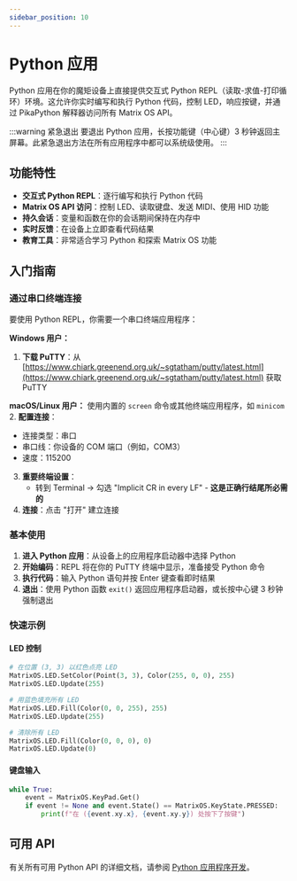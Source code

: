 ```yaml
---
sidebar_position: 10
---
```



# Python 应用

Python 应用在你的魔矩设备上直接提供交互式 Python REPL（读取-求值-打印循环）环境。这允许你实时编写和执行 Python 代码，控制 LED，响应按键，并通过 PikaPython 解释器访问所有 Matrix OS API。

:::warning 紧急退出
要退出 Python 应用，长按功能键（中心键）3 秒钟返回主屏幕。此紧急退出方法在所有应用程序中都可以系统级使用。
:::

## 功能特性

- **交互式 Python REPL**：逐行编写和执行 Python 代码
- **Matrix OS API 访问**：控制 LED、读取键盘、发送 MIDI、使用 HID 功能
- **持久会话**：变量和函数在你的会话期间保持在内存中
- **实时反馈**：在设备上立即查看代码结果
- **教育工具**：非常适合学习 Python 和探索 Matrix OS 功能


## 入门指南

### 通过串口终端连接

要使用 Python REPL，你需要一个串口终端应用程序：

**Windows 用户：**
1. **下载 PuTTY**：从 [https://www.chiark.greenend.org.uk/~sgtatham/putty/latest.html](https://www.chiark.greenend.org.uk/~sgtatham/putty/latest.html) 获取 PuTTY

**macOS/Linux 用户：**
使用内置的 `screen` 命令或其他终端应用程序，如 `minicom`
2. **配置连接**：
   - 连接类型：串口
   - 串口线：你设备的 COM 端口（例如，COM3）
   - 速度：115200
3. **重要终端设置**：
   - 转到 Terminal → 勾选 "Implicit CR in every LF" - **这是正确行结尾所必需的**
4. **连接**：点击 "打开" 建立连接

### 基本使用

1. **进入 Python 应用**：从设备上的应用程序启动器中选择 Python
2. **开始编码**：REPL 将在你的 PuTTY 终端中显示，准备接受 Python 命令
3. **执行代码**：输入 Python 语句并按 Enter 键查看即时结果
4. **退出**：使用 Python 函数 `exit()` 返回应用程序启动器，或长按中心键 3 秒钟强制退出

### 快速示例

#### LED 控制
```python
# 在位置 (3, 3) 以红色点亮 LED
MatrixOS.LED.SetColor(Point(3, 3), Color(255, 0, 0), 255)
MatrixOS.LED.Update(255)

# 用蓝色填充所有 LED
MatrixOS.LED.Fill(Color(0, 0, 255), 255)
MatrixOS.LED.Update(255)

# 清除所有 LED
MatrixOS.LED.Fill(Color(0, 0, 0), 0)
MatrixOS.LED.Update(0)
```

#### 键盘输入
```python
while True:
    event = MatrixOS.KeyPad.Get()
    if event != None and event.State() == MatrixOS.KeyState.PRESSED:
        print(f"在 ({event.xy.x}, {event.xy.y}) 处按下了按键")
```


## 可用 API

有关所有可用 Python API 的详细文档，请参阅 [Python 应用程序开发](../../Developer/PythonApplication)。